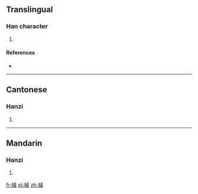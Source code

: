 ==Translingual==

===Han character===
{{Han char|rn=75|rad=木|as=10|sn=14|four=|canj=DYAD}}

# {{defn|Han|sort=木10}}

====References====
* {{Han ref|kx=0546.251|dkj=15346|hdz=21263.110|uh=69D5|ud=27093}}

----

==Cantonese==

===Hanzi===
{{yue-hanzi|jyut=[[coek3]], [[zoek3]]|y=cheuk3, jeuk3}}

# {{defn|lang=yue|sort=木10}}

----

==Mandarin==

===Hanzi===
{{cmn-hanzi|pin=[[zhuó]] ([[zhuo2]])|wg=cho<sup>2</sup>}}

# {{defn|lang=cmn|sort=木10}}

[[fr:槕]]
[[pl:槕]]
[[zh:槕]]